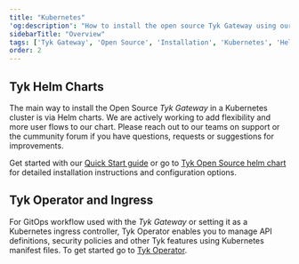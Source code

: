 ```yaml
---
title: "Kubernetes"
'og:description': "How to install the open source Tyk Gateway using our Kubernetes Helm Chart and the Tyk Operator"
sidebarTitle: "Overview"
tags: ['Tyk Gateway', 'Open Source', 'Installation', 'Kubernetes', 'Helm Chart', 'Tyk Operator']
order: 2
---
```


## Tyk Helm Charts
The main way to install the Open Source *Tyk Gateway* in a Kubernetes cluster is via Helm charts. 
We are actively working to add flexibility and more user flows to our chart. Please reach out
to our teams on support or the cummunity forum if you have questions, requests or suggestions for improvements.

Get started with our [Quick Start guide](/5.5/tyk-oss/ce-helm-chart-new) or go to [Tyk Open Source helm chart](/5.5/product-stack/tyk-charts/tyk-oss-chart) for detailed installation instructions and configuration options.


## Tyk Operator and Ingress
For GitOps workflow used with the *Tyk Gateway* or setting it as a Kubernetes ingress controller, Tyk Operator enables you to manage API definitions, security policies and other Tyk features using Kubernetes manifest files. To get started go to [Tyk Operator](/5.5/tyk-operator).
